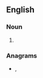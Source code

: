{{also|triple O}}
==English==

===Noun===
{{en-noun|-}}

# {{alternative form of|triple O|lang=en}}

===Anagrams===
* {{l|en|politer}}, {{l|en|tripole}}